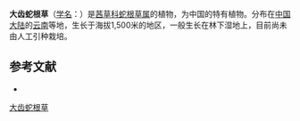 {{Speciesbox
| name = 大齿蛇根草
| status = 
| status_system = 
| image =
| genus = Ophiorrhiza
| species = macrodonta
| authority = H. S. Lo
}}

'''大齿蛇根草'''（[[学名|学名]]：{{lang|la|''Ophiorrhiza macrodonta''}}）是[[茜草科|茜草科]][[蛇根草属|蛇根草属]]的植物，为中国的特有植物。分布在[[中国大陆|中国大陆]]的[[云南|云南]]等地，生长于海拔1,500米的地区，一般生长在林下湿地上，目前尚未由人工引种栽培。

== 参考文献 ==
<div class="references-small">
* {{cite web| url =http://www.bioinfo.cn/db05/KmzwSpecies.php?action=view&id=19863| title =大齿蛇根草| work =《中国高等植物数据库全库》| publisher =中国科学院微生物研究所| author =昆明植物研究所| accessdate =2009-02-25| deadurl =yes| archiveurl =https://web.archive.org/web/20160305014855/http://www.bioinfo.cn/db05/KmzwSpecies.php?action=view&id=19863| archivedate =2016-03-05}}
</div>
{{Taxonbar|from=Q10938738}}

[[Category:蛇根草属|大齿蛇根草]]


{{植物小作品}}